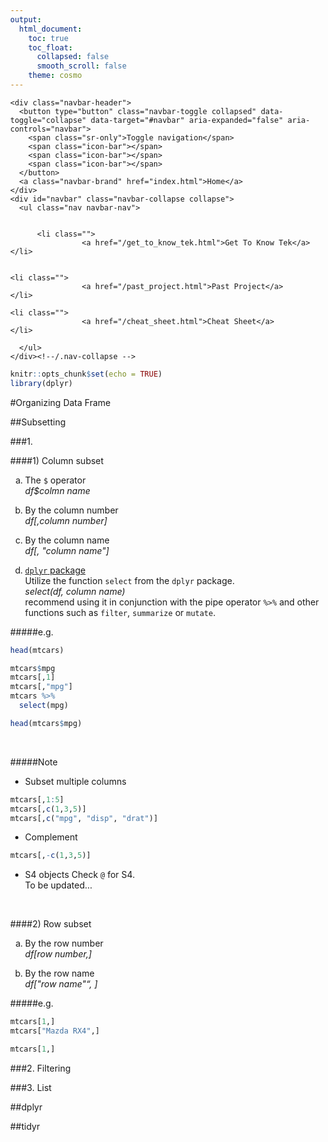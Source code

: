 ```yaml
---
output:
  html_document:
    toc: true
    toc_float:
      collapsed: false
      smooth_scroll: false
    theme: cosmo
---
```

<style>
body {
    position: absolute;
    left: 0px;}
</style>

<!--html_preserve-->
<div class="container">
<!-- Static navbar -->
<nav class="navbar navbar-default">
  <div class="container-fluid">
    <div class="navbar-header">
      <button type="button" class="navbar-toggle collapsed" data-toggle="collapse" data-target="#navbar" aria-expanded="false" aria-controls="navbar">
        <span class="sr-only">Toggle navigation</span>
        <span class="icon-bar"></span>
        <span class="icon-bar"></span>
        <span class="icon-bar"></span>
      </button>
      <a class="navbar-brand" href="index.html">Home</a>
    </div>
    <div id="navbar" class="navbar-collapse collapse">
      <ul class="nav navbar-nav">
        
        
          <li class="">
					<a href="/get_to_know_tek.html">Get To Know Tek</a>
	</li>              
				  
				  
	<li class="">
					<a href="/past_project.html">Past Project</a>
	</li>

	<li class="">
					<a href="/cheat_sheet.html">Cheat Sheet</a>
	</li>

      </ul>
    </div><!--/.nav-collapse -->
  </div><!--/.container-fluid -->
</nav><!--navbar navbar-default-->
</div>
<!--/html_preserve-->



```r
knitr::opts_chunk$set(echo = TRUE)
library(dplyr)
```

#Organizing Data Frame <!--{-}-->

##Subsetting <!--{.tabset}-->

###1. 

####1) Column subset

a. The `$` operator <br>
*df$colmn name*

b. By the column number <br>
*df[,column number]*

c. By the column name <br>
*df[, \"column name\"]*

d. <a href="https://cran.r-project.org/web/packages/dplyr/dplyr.pdf">`dplyr` package </a> <br>
Utilize the function `select` from the `dplyr` package.<br>
*select(df, column name)* <br>
recommend using it in conjunction with the pipe operator `%>%` and other functions such as `filter`, `summarize` or `mutate`.

#####e.g.

```r
head(mtcars)
```

```r
mtcars$mpg
mtcars[,1]
mtcars[,"mpg"]
mtcars %>%
  select(mpg)
```

```r
head(mtcars$mpg)
```
<br>

#####Note

* Subset multiple columns
```r
mtcars[,1:5]
mtcars[,c(1,3,5)]
mtcars[,c("mpg", "disp", "drat")]
```

* Complement
```r
mtcars[,-c(1,3,5)]

```

* S4 objects
Check `@` for S4. <br>
To be updated...



<br>

####2) Row subset

a. By the row number <br>
*df[row number,]*

b. By the row name <br>
*df[\"row name\"", ]*

#####e.g.

```r
mtcars[1,]
mtcars["Mazda RX4",]
```

```r
mtcars[1,]
```

###2. Filtering




###3. List

##dplyr

##tidyr
